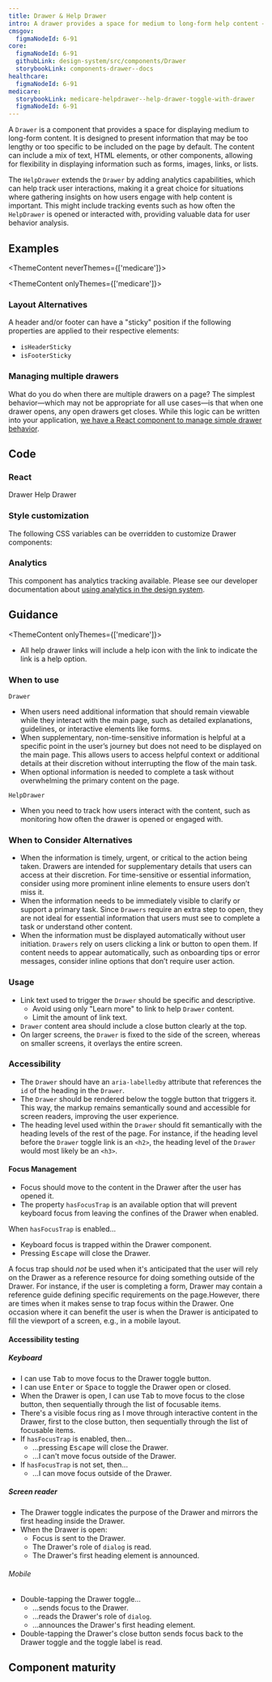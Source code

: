 ```yaml
---
title: Drawer & Help Drawer
intro: A drawer provides a space for medium to long-form help content — content that's too long or not common enough to warrant being on the page by default.
cmsgov:
  figmaNodeId: 6-91
core:
  figmaNodeId: 6-91
  githubLink: design-system/src/components/Drawer
  storybookLink: components-drawer--docs
healthcare:
  figmaNodeId: 6-91
medicare:
  storybookLink: medicare-helpdrawer--help-drawer-toggle-with-drawer
  figmaNodeId: 6-91
---
```


A `Drawer` is a component that provides a space for displaying medium to long-form content. It is designed to present information that may be too lengthy or too specific to be included on the page by default. The content can include a mix of text, HTML elements, or other components, allowing for flexibility in displaying information such as forms, images, links, or lists.

The `HelpDrawer` extends the `Drawer` by adding analytics capabilities, which can help track user interactions, making it a great choice for situations where gathering insights on how users engage with help content is important. This might include tracking events such as how often the `HelpDrawer` is opened or interacted with, providing valuable data for user behavior analysis. 

## Examples

<ThemeContent neverThemes={['medicare']}>

<StorybookExample componentName="drawer" storyId="components-drawer--default" minHeight={500} />

</ThemeContent>

<ThemeContent onlyThemes={['medicare']}>

<StorybookExample
  componentName="drawer"
  storyId="medicare-helpdrawer--help-drawer-toggle-with-drawer"
  minHeight={500}
/>

</ThemeContent>

### Layout Alternatives

A header and/or footer can have a "sticky" position if the following properties are applied to their respective elements:

- `isHeaderSticky`
- `isFooterSticky`

<StorybookExample
  componentName="sticky-drawer"
  storyId="components-drawer--default"
  minHeight={300}
  controls="isHeaderSticky:!true"
/>

### Managing multiple drawers

What do you do when there are multiple drawers on a page? The simplest behavior—which may not be appropriate for all use cases—is that when one drawer opens, any open drawers get closes. While this logic can be written into your application, [we have a React component to manage simple drawer behavior](/storybook/?path=/docs/components-drawermanager--docs).

## Code

### React

<ReactDocsLinks>
  <ReactDocsLink storyId="components-drawer--docs">Drawer</ReactDocsLink>
  <ReactDocsLink storyId="components-helpdawer--docs">Help Drawer</ReactDocsLink>
</ReactDocsLinks>

### Style customization

The following CSS variables can be overridden to customize Drawer components:

<ComponentThemeOptions componentname="drawer" />

### Analytics

This component has analytics tracking available. Please see our developer documentation about [using analytics in the design system](/getting-started/for-developers/#analytics).

## Guidance

<ThemeContent onlyThemes={['medicare']}>

- All help drawer links will include a help icon with the link to indicate the link is a help option.

</ThemeContent>

### When to use 
`Drawer`

- When users need additional information that should remain viewable while they interact with the main page, such as detailed explanations, guidelines, or interactive elements like forms.
- When supplementary, non-time-sensitive information is helpful at a specific point in the user’s journey but does not need to be displayed on the main page. This allows users to access helpful context or additional details at their discretion without interrupting the flow of the main task.
- When optional information is needed to complete a task without overwhelming the primary content on the page.

`HelpDrawer`
- When you need to track how users interact with the content, such as monitoring how often the drawer is opened or engaged with.

### When to Consider Alternatives

- When the information is timely, urgent, or critical to the action being taken. Drawers are intended for supplementary details that users can access at their discretion. For time-sensitive or essential information, consider using more prominent inline elements to ensure users don’t miss it.
- When the information needs to be immediately visible to clarify or support a primary task. Since `Drawers` require an extra step to open, they are not ideal for essential information that users must see to complete a task or understand other content.
- When the information must be displayed automatically without user initiation. `Drawers` rely on users clicking a link or button to open them. If content needs to appear automatically, such as onboarding tips or error messages, consider inline options that don’t require user action.

### Usage

- Link text used to trigger the `Drawer` should be specific and descriptive.
  - Avoid using only "Learn more" to link to help `Drawer` content.
  - Limit the amount of link text.
- `Drawer` content area should include a close button clearly at the top.
- On larger screens, the `Drawer` is fixed to the side of the screen, whereas on smaller screens, it overlays the entire screen.

### Accessibility

- The `Drawer` should have an `aria-labelledby` attribute that references the `id` of the heading in the `Drawer`.
- The `Drawer` should be rendered below the toggle button that triggers it. This way, the markup remains semantically sound and accessible for screen readers, improving the user experience.
- The heading level used within the `Drawer` should fit semantically with the heading levels of the rest of the page. For instance, if the heading level before the `Drawer` toggle link is an `<h2>`, the heading level of the `Drawer` would most likely be an `<h3>`.

#### Focus Management

- Focus should move to the content in the Drawer after the user has opened it.
- The property `hasFocusTrap` is an available option that will prevent keyboard focus from leaving the confines of the Drawer when enabled.

When `hasFocusTrap` is enabled...

- Keyboard focus is trapped within the Drawer component.
- Pressing <kbd>Escape</kbd> will close the Drawer.

A focus trap should _not_ be used when it's anticipated that the user will rely on the Drawer as a reference resource for doing something outside of the Drawer. For instance, if the user is completing a form, Drawer may contain a reference guide defining specific requirements on the page.However, there are times when it makes sense to trap focus within the Drawer. One occasion where it can benefit the user is when the Drawer is anticipated to fill the viewport of a screen, e.g., in a mobile layout.

#### Accessibility testing

##### Keyboard

- I can use <kbd>Tab</kbd> to move focus to the Drawer toggle button.
- I can use <kbd>Enter</kbd> or <kbd>Space</kbd> to toggle the Drawer open or closed.
- When the Drawer is open, I can use <kbd>Tab</kbd> to move focus to the close button, then sequentially through the list of focusable items.
- There's a visible focus ring as I move through interactive content in the Drawer, first to the close button, then sequentially through the list of focusable items.
- If `hasFocusTrap` is enabled, then...
  - ...pressing <kbd>Escape</kbd> will close the Drawer.
  - ...I can't move focus outside of the Drawer.
- If `hasFocusTrap` is not set, then...
  - ...I can move focus outside of the Drawer.

##### Screen reader

- The Drawer toggle indicates the purpose of the Drawer and mirrors the first heading inside the Drawer.
- When the Drawer is open:
  - Focus is sent to the Drawer.
  - The Drawer's role of `dialog` is read.
  - The Drawer's first heading element is announced.

###### Mobile

- Double-tapping the Drawer toggle...
  - ...sends focus to the Drawer.
  - ...reads the Drawer's role of `dialog`.
  - ...announces the Drawer's first heading element.
- Double-tapping the Drawer's close button sends focus back to the Drawer toggle and the toggle label is read.

## Component maturity

<MaturityChecklist
  a11yStandards={true}
  color={true}
  forcedColors={true}
  screenReaders={true}
  keyboardNavigable={true}
  storybook={true}
  responsive={true}
  spanish={true}
  completeUiKit={false}
  responsiveUiKit={false}
  tokensInCode={true}
  tokensInSketch={true}
/>
